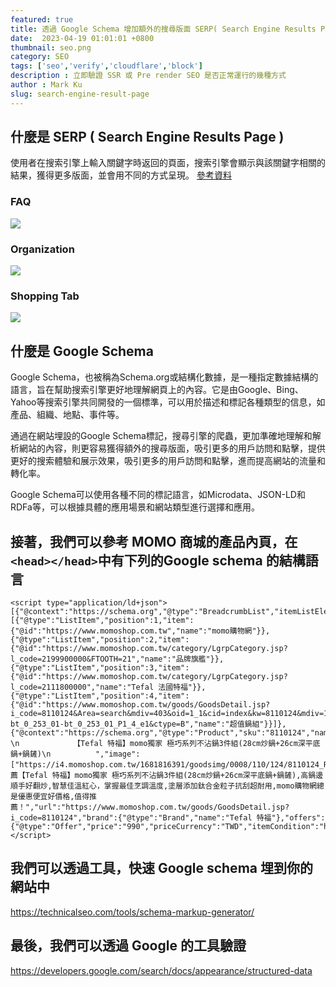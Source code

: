 ```yaml
---
featured: true
title: 透過 Google Schema 增加額外的搜尋版面 SERP( Search Engine Results Page )
date:  2023-04-19 01:01:01 +0800
thumbnail: seo.png
category: SEO
tags: ['seo','verify','cloudflare','block']
description : 立即驗證 SSR 或 Pre render SEO 是否正常運行的幾種方式
author : Mark Ku
slug: search-engine-result-page
---
```

## 什麼是  SERP ( Search Engine Results Page )
使用者在搜索引擎上輸入關鍵字時返回的頁面，搜索引擎會顯示與該關鍵字相關的結果，獲得更多版面，並會用不同的方式呈現。 [參考資料](https://www.semrush.com/blog/serp-features-guide/)

### FAQ
![](https://i.imgur.com/dDnRqXb.png)
### Organization
![](https://i.imgur.com/cpDu4KC.png)

### Shopping Tab
![](https://i.imgur.com/5CRjHEF.png)


## 什麼是 Google Schema 
Google Schema，也被稱為Schema.org或結構化數據，是一種指定數據結構的語言，旨在幫助搜索引擎更好地理解網頁上的內容。它是由Google、Bing、Yahoo等搜索引擎共同開發的一個標準，可以用於描述和標記各種類型的信息，如產品、組織、地點、事件等。

通過在網站埋設的Google Schema標記，搜尋引擎的爬蟲，更加準確地理解和解析網站的內容，則更容易獲得額外的搜尋版面，吸引更多的用戶訪問和點擊，提供更好的搜索體驗和展示效果，吸引更多的用戶訪問和點擊，進而提高網站的流量和轉化率。

Google Schema可以使用各種不同的標記語言，如Microdata、JSON-LD和RDFa等，可以根據具體的應用場景和網站類型進行選擇和應用。

## 接著，我們可以參考 MOMO 商城的產品內頁，在 `<head></head>`中有下列的Google schema 的結構語言
```
<script type="application/ld+json">[{"@context":"https://schema.org","@type":"BreadcrumbList","itemListElement":[{"@type":"ListItem","position":1,"item":{"@id":"https://www.momoshop.com.tw","name":"momo購物網"}},{"@type":"ListItem","position":2,"item":{"@id":"https://www.momoshop.com.tw/category/LgrpCategory.jsp?l_code=2199900000&FTOOTH=21","name":"品牌旗艦"}},{"@type":"ListItem","position":3,"item":{"@id":"https://www.momoshop.com.tw/category/LgrpCategory.jsp?l_code=2111800000","name":"Tefal 法國特福"}},{"@type":"ListItem","position":4,"item":{"@id":"https://www.momoshop.com.tw/goods/GoodsDetail.jsp?i_code=8110124&Area=search&mdiv=403&oid=1_1&cid=index&kw=8110124&mdiv=1099900000-bt_0_253_01-bt_0_253_01_P1_4_e1&ctype=B","name":"超值鍋組"}}]},{"@context":"https://schema.org","@type":"Product","sku":"8110124","name":"\n            \n            【Tefal 特福】momo獨家 極巧系列不沾鍋3件組(28cm炒鍋+26cm深平底鍋+鍋鏟)\n          ","image":["https://i4.momoshop.com.tw/1681816391/goodsimg/0008/110/124/8110124_R.webp","https://i1.momoshop.com.tw/1681816391/goodsimg/0008/110/124/8110124_R1.webp","https://i2.momoshop.com.tw/1681816391/goodsimg/0008/110/124/8110124_R2.webp","https://i3.momoshop.com.tw/1681816391/goodsimg/0008/110/124/8110124_R3.webp","https://i4.momoshop.com.tw/1681816391/goodsimg/0008/110/124/8110124_R4.webp","https://i1.momoshop.com.tw/1681816391/goodsimg/0008/110/124/8110124_R5.webp"],"description":"推薦【Tefal 特福】momo獨家 極巧系列不沾鍋3件組(28cm炒鍋+26cm深平底鍋+鍋鏟),高鍋邊順手好翻炒,智慧佳溫紅心，掌握最佳烹調溫度,塗層添加鈦合金粒子抗刮超耐用,momo購物網總是優惠便宜好價格,值得推薦！","url":"https://www.momoshop.com.tw/goods/GoodsDetail.jsp?i_code=8110124","brand":{"@type":"Brand","name":"Tefal 特福"},"offers":{"@type":"Offer","price":"990","priceCurrency":"TWD","itemCondition":"https://schema.org/NewCondition","availability":"https://schema.org/InStock"}}]</script>
```

## 我們可以透過工具，快速 Google schema 埋到你的網站中
https://technicalseo.com/tools/schema-markup-generator/

## 最後，我們可以透過 Google 的工具驗證
https://developers.google.com/search/docs/appearance/structured-data